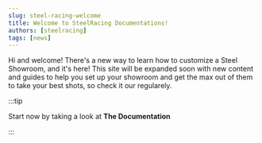 ```yaml
---
slug: steel-racing-welcome
title: Welcome to SteelRacing Documentations!
authors: [steelracing]
tags: [news]
---
```


Hi and welcome!
There's a new way to learn how to customize a Steel Showroom, and it's here!
This site will be expanded soon with new content and guides to help you set up your showroom and get the max out of them to take your best shots, so check it our regularely.


:::tip

Start now by taking a look at **The Documentation**

:::
